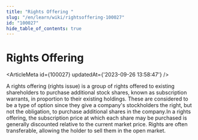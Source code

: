 ```yaml
---
title: "Rights Offering "
slug: "/en/learn/wiki/rightsoffering-100027"
id: "100027"
hide_table_of_contents: true
---
```



# Rights Offering 

<ArticleMeta id={100027} updatedAt={'2023-09-26 13:58:47'} />
<div className='border-solid border-b border-t-0 my-4 border-[var(--ifm-color-gray-300)]' />

A rights offering (rights issue) is a group of rights offered to existing shareholders to purchase additional stock shares, known as subscription warrants, in proportion to their existing holdings. These are considered to be a type of option since they give a company's stockholders the right, but not the obligation, to purchase additional shares in the company.In a rights offering, the subscription price at which each share may be purchased is generally discounted relative to the current market price. Rights are often transferable, allowing the holder to sell them in the open market.
